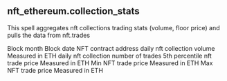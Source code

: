 ## nft_ethereum.collection_stats 
This spell aggregates nft collections trading stats (volume, floor price) and pulls the data from nft.trades


<ParamField path="block_month">
Block month
</ParamField>
<ParamField path="block_date">
Block date
</ParamField>
<ParamField path="nft_contract_address">
NFT contract address
</ParamField>
<ParamField path="volume_eth">
daily nft collection volume Measured in ETH
</ParamField>
<ParamField path="trades">
daily nft collection number of trades
</ParamField>
<ParamField path="price_p5_eth">
5th percentile nft trade price Measured in ETH
</ParamField>
<ParamField path="price_min_eth">
Min NFT trade price Measured in ETH
</ParamField>
<ParamField path="price_max_eth">
Max NFT trade price Measured in ETH
</ParamField>
